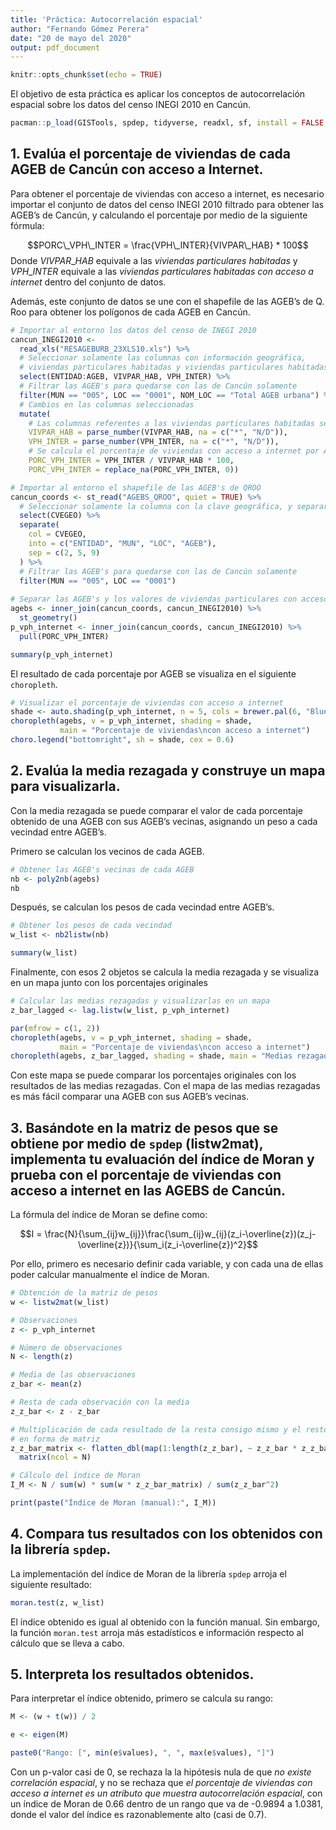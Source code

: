 ```yaml
---
title: 'Práctica: Autocorrelación espacial'
author: "Fernando Gómez Perera"
date: "20 de mayo del 2020"
output: pdf_document
---
```


```r
knitr::opts_chunk$set(echo = TRUE)
```

El objetivo de esta práctica es aplicar los conceptos de autocorrelación espacial sobre los datos del censo INEGI 2010 en Cancún.

```r
pacman::p_load(GISTools, spdep, tidyverse, readxl, sf, install = FALSE, update = FALSE)
```

## 1. Evalúa el porcentaje de viviendas de cada AGEB de Cancún con acceso a Internet.

Para obtener el porcentaje de viviendas con acceso a internet, es necesario importar el conjunto de datos del censo INEGI 2010 filtrado para obtener las AGEB's de Cancún, y calculando el porcentaje por medio de la siguiente fórmula:

$$PORC\_VPH\_INTER = \frac{VPH\_INTER}{VIVPAR\_HAB} * 100$$
Donde $VIVPAR\_HAB$ equivale a las *viviendas particulares habitadas* y $VPH\_INTER$ equivale a las *viviendas particulares habitadas con acceso a internet* dentro del conjunto de datos.

Además, este conjunto de datos se une con el shapefile de las AGEB's de Q. Roo para obtener los polígonos de cada AGEB en Cancún.

```r
# Importar al entorno los datos del censo de INEGI 2010
cancun_INEGI2010 <-
  read_xls("RESAGEBURB_23XLS10.xls") %>%
  # Seleccionar solamente las columnas con información geográfica,
  # viviendas particulares habitadas y viviendas particulares habitadas con acceso a internet
  select(ENTIDAD:AGEB, VIVPAR_HAB, VPH_INTER) %>%
  # Filtrar las AGEB's para quedarse con las de Cancún solamente
  filter(MUN == "005", LOC == "0001", NOM_LOC == "Total AGEB urbana") %>%
  # Cambios en las columnas seleccionadas
  mutate(
    # Las columnas referentes a las viviendas particulares habitadas se hacen numéricas 
    VIVPAR_HAB = parse_number(VIVPAR_HAB, na = c("*", "N/D")),
    VPH_INTER = parse_number(VPH_INTER, na = c("*", "N/D")),
    # Se calcula el porcentaje de viviendas con acceso a internet por AGEB
    PORC_VPH_INTER = VPH_INTER / VIVPAR_HAB * 100,
    PORC_VPH_INTER = replace_na(PORC_VPH_INTER, 0))

# Importar al entorno el shapefile de las AGEB's de QROO
cancun_coords <- st_read("AGEBS_QROO", quiet = TRUE) %>%
  # Seleccionar solamente la columna con la clave geográfica, y separarla
  select(CVEGEO) %>%
  separate(
    col = CVEGEO,
    into = c("ENTIDAD", "MUN", "LOC", "AGEB"),
    sep = c(2, 5, 9)
  ) %>%
  # Filtrar las AGEB's para quedarse con las de Cancún solamente
  filter(MUN == "005", LOC == "0001")
  
# Separar las AGEB's y los valores de viviendas particulares con acceso a internet
agebs <- inner_join(cancun_coords, cancun_INEGI2010) %>%
  st_geometry()
p_vph_internet <- inner_join(cancun_coords, cancun_INEGI2010) %>%
  pull(PORC_VPH_INTER)

summary(p_vph_internet)
```

El resultado de cada porcentaje por AGEB se visualiza en el siguiente `choropleth`.

```r
# Visualizar el porcentaje de viviendas con acceso a internet
shade <- auto.shading(p_vph_internet, n = 5, cols = brewer.pal(6, "Blues"))
choropleth(agebs, v = p_vph_internet, shading = shade,
           main = "Porcentaje de viviendas\ncon acceso a internet")
choro.legend("bottomright", sh = shade, cex = 0.6)
```

## 2. Evalúa la media rezagada y construye un mapa para visualizarla.

Con la media rezagada se puede comparar el valor de cada porcentaje obtenido de una AGEB con sus AGEB's vecinas, asignando un peso a cada vecindad entre AGEB's.

Primero se calculan los vecinos de cada AGEB.

```r
# Obtener las AGEB's vecinas de cada AGEB
nb <- poly2nb(agebs)
nb
```

Después, se calculan los pesos de cada vecindad entre AGEB's.

```r
# Obtener los pesos de cada vecindad
w_list <- nb2listw(nb)

summary(w_list)
```

Finalmente, con esos 2 objetos se calcula la media rezagada y se visualiza en un mapa junto con los porcentajes originales

```r
# Calcular las medias rezagadas y visualizarlas en un mapa
z_bar_lagged <- lag.listw(w_list, p_vph_internet)

par(mfrow = c(1, 2))
choropleth(agebs, v = p_vph_internet, shading = shade,
           main = "Porcentaje de viviendas\ncon acceso a internet")
choropleth(agebs, z_bar_lagged, shading = shade, main = "Medias rezagadas")
```

Con este mapa se puede comparar los porcentajes originales con los resultados de las medias rezagadas. Con el mapa de las medias rezagadas es más fácil comparar una AGEB con sus AGEB's vecinas.

## 3. Basándote en la matriz de pesos que se obtiene por medio de `spdep` (listw2mat), implementa tu evaluación del índice de Moran y prueba con el porcentaje de viviendas con acceso a internet en las AGEBS de Cancún.

La fórmula del índice de Moran se define como:

$$I = \frac{N}{\sum_{ij}w_{ij}}\frac{\sum_{ij}w_{ij}(z_i-\overline{z})(z_j-\overline{z})}{\sum_i(z_i-\overline{z})^2}$$

Por ello, primero es necesario definir cada variable, y con cada una de ellas poder calcular manualmente el índice de Moran.

```r
# Obtención de la matriz de pesos
w <- listw2mat(w_list)

# Observaciones
z <- p_vph_internet

# Número de observaciones
N <- length(z)

# Media de las observaciones
z_bar <- mean(z)

# Resta de cada observación con la media
z_z_bar <- z - z_bar

# Multiplicación de cada resultado de la resta consigo mismo y el resto de resultados
# en forma de matriz
z_z_bar_matrix <- flatten_dbl(map(1:length(z_z_bar), ~ z_z_bar * z_z_bar[.x])) %>%
  matrix(ncol = N)

# Cálculo del índice de Moran
I_M <- N / sum(w) * sum(w * z_z_bar_matrix) / sum(z_z_bar^2)

print(paste("Índice de Moran (manual):", I_M))
```

## 4. Compara tus resultados con los obtenidos con la librería `spdep`.

La implementación del índice de Moran de la librería `spdep` arroja el siguiente resultado:

```r
moran.test(z, w_list)
```

El índice obtenido es igual al obtenido con la función manual. Sin embargo, la función `moran.test` arroja más estadísticos e información respecto al cálculo que se lleva a cabo.

## 5. Interpreta los resultados obtenidos.

Para interpretar el índice obtenido, primero se calcula su rango:

```r
M <- (w + t(w)) / 2

e <- eigen(M)

paste0("Rango: [", min(e$values), ", ", max(e$values), "]")
```

Con un p-valor casi de 0, se rechaza la la hipótesis nula de que *no existe correlación espacial*, y no se rechaza que *el porcentaje de viviendas con acceso a internet es un atributo que muestra autocorrelación espacial*, con un índice de Moran de 0.66 dentro de un rango que va de -0.9894 a 1.0381, donde el valor del índice es razonablemente alto (casi de 0.7).